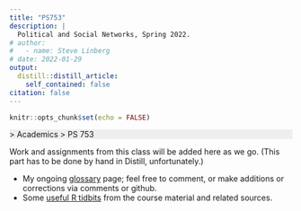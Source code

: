 ```yaml
---
title: "PS753"
description: |
  Political and Social Networks, Spring 2022.
# author:
#   - name: Steve Linberg
# date: 2022-01-29
output:
  distill::distill_article:
    self_contained: false
citation: false
---
```



```r
knitr::opts_chunk$set(echo = FALSE)
```

<p style="background: #eee">
[<i class="fas fa-home"></i>](/) &gt; Academics &gt; PS 753
</p>

Work and assignments from this class will be added here as we go. (This part has to be done by hand in Distill, unfortunately.)

- My ongoing [glossary](../ps753-glossary/index.html) page; feel free to comment, or make additions or corrections via comments or github.
- Some [useful R tidbits](../ps753-useful-r-tidbits/index.html) from the course material and related sources.